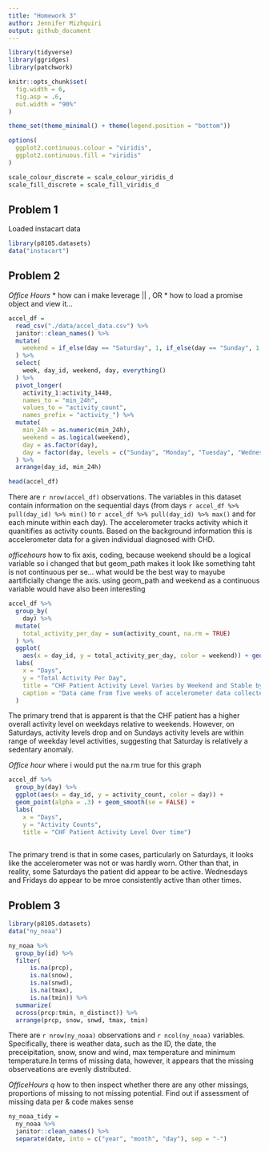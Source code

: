 ```yaml
---
title: "Homework 3"
author: Jennifer Mizhquiri
output: github_document
---
```



```r
library(tidyverse)
library(ggridges)
library(patchwork)

knitr::opts_chunk$set(
  fig.width = 6,
  fig.asp = .6,
  out.width = "90%"
)

theme_set(theme_minimal() + theme(legend.position = "bottom"))

options(
  ggplot2.continuous.colour = "viridis",
  ggplot2.continuous.fill = "viridis"
)

scale_colour_discrete = scale_colour_viridis_d
scale_fill_discrete = scale_fill_viridis_d
```

## Problem 1

Loaded instacart data
```r

library(p8105.datasets)
data("instacart")
```

## Problem 2

_Office Hours_ 
* how can i make leverage || , OR 
* how to load a promise object and view it...

```r
accel_df = 
  read_csv("./data/accel_data.csv") %>% 
  janitor::clean_names() %>% 
  mutate(
    weekend = if_else(day == "Saturday", 1, if_else(day == "Sunday", 1, 0))
  ) %>% 
  select(
    week, day_id, weekend, day, everything()
  ) %>%
  pivot_longer(
    activity_1:activity_1440,
    names_to = "min_24h",
    values_to = "activity_count",
    names_prefix = "activity_") %>% 
  mutate(
    min_24h = as.numeric(min_24h),
    weekend = as.logical(weekend),
    day = as.factor(day),
    day = factor(day, levels = c("Sunday", "Monday", "Tuesday", "Wednesday", "Thursday", "Friday", "Saturday"))
  ) %>% 
  arrange(day_id, min_24h)

```

 
```r
head(accel_df)
```

There are `r nrow(accel_df)` observations. The variables in this dataset contain information on the sequential days (from days `r accel_df %>% pull(day_id) %>% min()` to `r accel_df %>% pull(day_id) %>% max()` and for each minute within each day). The accelerometer tracks activity which it quanitifies as activity counts. Based on the background information this is accelerometer data for a given individual diagnosed with CHD.

_officehours_ how to fix axis, coding, because weekend should be a logical variable so i changed that but geom_path makes it look like something taht is not continuous per se... what would be the best way to mayube aartificially change the axis. using geom_path and weekend as a continuous variable would have also been interesting
```r

accel_df %>% 
  group_by(
    day) %>%
  mutate(
    total_activity_per_day = sum(activity_count, na.rm = TRUE)
  ) %>% 
  ggplot(
    aes(x = day_id, y = total_activity_per_day, color = weekend)) + geom_point() + geom_smooth() + 
  labs(
    x = "Days",
    y = "Total Activity Per Day",
    title = "CHF Patient Activity Level Varies by Weekend and Stable by Weekday",
    caption = "Data came from five weeks of accelerometer data collected on a 63 year-old male with BMI 25, who was admitted to the Advanced Cardiac Care Center of Columbia University Medical Center and diagnosed with congestive heart failure (CHF)"
  )
```

The primary trend that is apparent is that the CHF patient has a higher overall activity level on weekdays relative to weekends. However, on Saturdays, activity levels drop and on Sundays activity levels are within range of weekday level activities, suggesting that Saturday is relatively a sedentary anomaly. 

  
_Office hour_ where i would put the na.rm true for this graph
```r
accel_df %>% 
  group_by(day) %>% 
  ggplot(aes(x = day_id, y = activity_count, color = day)) + 
  geom_point(alpha = .3) + geom_smooth(se = FALSE) +
  labs(
    x = "Days",
    y = "Activity Counts",
    title = "CHF Patient Activity Level Over time")
  
```

The primary trend is that in some cases, particularly on Saturdays, it looks like the accelerometer was not or was hardly worn. Other than that, in reality, some Saturdays the patient did appear to be active. Wednesdays and Fridays do appear to be mroe consistently active than other times. 


## Problem 3

```r
library(p8105.datasets)
data("ny_noaa")
```

```r
ny_noaa %>% 
  group_by(id) %>%
  filter(
      is.na(prcp),
      is.na(snow),
      is.na(snwd),
      is.na(tmax),
      is.na(tmin)) %>% 
  summarize(
  across(prcp:tmin, n_distinct)) %>% 
  arrange(prcp, snow, snwd, tmax, tmin)

```

There are `r nrow(ny_noaa)` observations and `r ncol(ny_noaa)` variables. Specifically, there is weather data, such as the ID, the date, the preceipitation, snow, snow and wind, max temperature and minimum temperature.In terms of missing data, however, it appears that the missing observeations are evenly distributed. 

_OfficeHours q_ how to then inspect whether there are any other missings, proportions of missing to not missing potential. Find out if assessment of missing data per & code makes sense 


```r
ny_noaa_tidy = 
  ny_noaa %>%
  janitor::clean_names() %>%
  separate(date, into = c("year", "month", "day"), sep = "-") 
```


